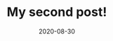 ---
title: My second post!
slug: my-second-post
date: 2020-08-30
featureImage: mountains.jpg
excerpt: Lorem Ipsum
---